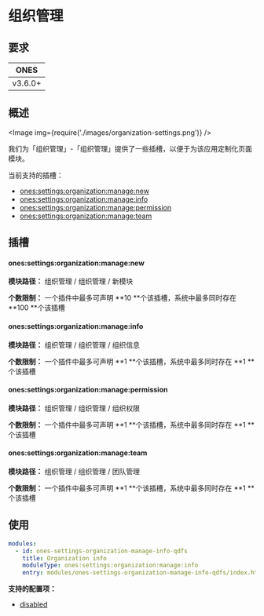 # 组织管理

## 要求

|  ONES   |
| :-----: |
| v3.6.0+ |

## 概述

<Image img={require('./images/organization-settings.png')} />

我们为「组织管理」-「组织管理」提供了一些插槽，以便于为该应用定制化页面模块。

当前支持的插槽：

- [ones:settings:organization:manage:new](#onessettingsorganizationmanagenew)
- [ones:settings:organization:manage:info](#onessettingsorganizationmanageinfo)
- [ones:settings:organization:manage:permission](#onessettingsorganizationmanagepermission)
- [ones:settings:organization:manage:team](#onessettingsorganizationmanageteam)

## 插槽

#### ones:settings:organization:manage:new

**模块路径：** 组织管理 / 组织管理 / 新模块

**个数限制：** 一个插件中最多可声明 **10 **个该插槽，系统中最多同时存在 **100 **个该插槽

#### ones:settings:organization:manage:info

**模块路径：** 组织管理 / 组织管理 / 组织信息

**个数限制：** 一个插件中最多可声明 **1 **个该插槽，系统中最多同时存在 **1 **个该插槽

#### ones:settings:organization:manage:permission

**模块路径：** 组织管理 / 组织管理 / 组织权限

**个数限制：** 一个插件中最多可声明 **1 **个该插槽，系统中最多同时存在 **1 **个该插槽

#### ones:settings:organization:manage:team

**模块路径：** 组织管理 / 组织管理 / 团队管理

**个数限制：** 一个插件中最多可声明 **1 **个该插槽，系统中最多同时存在 **1 **个该插槽

## 使用

```yaml
modules:
  - id: ones-settings-organization-manage-info-qdfs
    title: Organization info
    moduleType: ones:settings:organization:manage:info
    entry: modules/ones-settings-organization-manage-info-qdfs/index.html
```

**支持的配置项：**

- [disabled](../../../../../reference/config/plugin.yaml#disabled)
